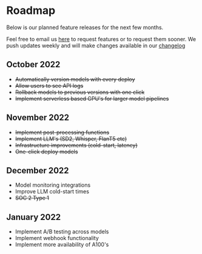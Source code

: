 # Roadmap

Below is our planned feature releases for the next few months.

Feel free to
email us [here](mailto:support@google.com) to request features or to request
them sooner. We push updates weekly and will make changes available in our
[changelog](/docs/updates/changelog)

## October 2022

- ~~Automatically version models with every deploy~~
- ~~Allow users to see API logs~~
- ~~Rollback models to previous versions with one click~~
- ~~Implement serverless based GPU's for larger model pipelines~~

## November 2022

- ~~Implement post-processing functions~~
- ~~Implement LLM's (SD2, Whisper, FlanT5 etc)~~
- ~~Infrastructure improvements (cold-start, latency)~~
- ~~One-click deploy models~~

## December 2022
- Model monitoring integrations
- Improve LLM cold-start times
- ~~SOC 2 Type 1~~

## January 2022
- Implement A/B testing across models
- Implement webhook functionality
- Implement more availability of A100's